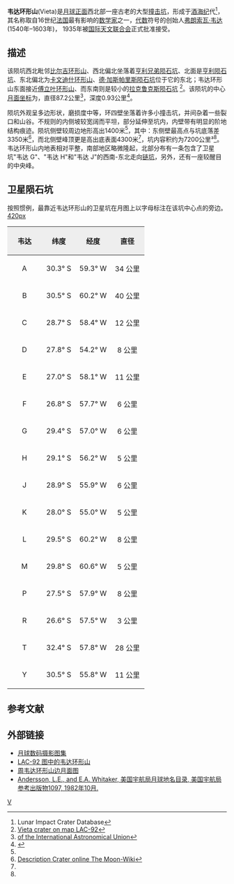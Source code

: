 {{lunar crater data|
 image=Normal Vieta LO-IV-156H LTVT.jpg|260px|
 caption=[[月球轨道器4号|月球轨道器4号]]拍摄的图像|
 latitude=29.31|
 N_or_S=S|
 longitude=56.53|
 E_or_W=W|
 diameter=87.2公里|
 depth=0.93公里|
 colong=57|
 eponym=[[弗朗索瓦·韦达|弗朗索瓦·韦达]]}}
'''韦达环形山'''(Vieta)是[[月球正面|月球正面]]西北部一座古老的大型[[撞击坑|撞击坑]]，形成于[[酒海纪|酒海纪]]代<ref name=LICD>Lunar Impact Crater Database</ref>，其名称取自16世纪[[法国|法国]]最有影响的[[数学家|数学家]]之一，[[代数|代数]]符号的创始人[[弗朗索瓦·韦达|弗朗索瓦·韦达]](1540年–1603年)，
1935年被[[国际天文联合会|国际天文联合会]]正式批准接受。

==描述==
该陨坑西北毗邻[[比尔吉环形山|比尔吉环形山]]、西北偏北坐落着[[亨利兄弟陨石坑|亨利兄弟陨石坑]]、北面是[[亨利陨石坑|亨利陨石坑]]、东北偏北为[[卡文迪什环形山|卡文迪什环形山]]、[[德·加斯帕里斯陨石坑|德·加斯帕里斯陨石坑]]位于它的东北；韦达环形山东面接近[[傅立叶环形山|傅立叶环形山]]、而东南则是较小的[[拉克鲁克斯陨石坑|拉克鲁克斯陨石坑]] <ref>[http://planetarynames.wr.usgs.gov/images/Lunar/lac_92_wac.pdf Vieta crater on map LAC-92]</ref>。该陨坑的中心[[月面坐标|月面坐标]]为{{Coord|29.31|S|56.53|W|globe:Moon|nogoogle=1|noosm=1}}，直径87.2公里<ref name="IAU">[http://planetarynames.wr.usgs.gov/Feature/6384Directory of the International Astronomical Union]{{dead link|date=2018年5月 |bot=InternetArchiveBot |fix-attempted=yes }}</ref>，深度0.93公里<ref>{{Cite web |url=http://fisherka.csolutionshosting.net/astronote/plan/craterdepth/html/CraterDepthFeatureNameWestfall.html |title=John E. Westfall's Atlas of the Lunar Terminator, Cambridge Univ. Press (2000) |accessdate=2016-05-27 |archive-date=2014-12-18 |archive-url=https://archive.today/20141218234310/http://fisherka.csolutionshosting.net/astronote/plan/craterdepth/html/CraterDepthFeatureNameWestfall.html |dead-url=no }}</ref>。

陨坑外观呈多边形状，磨损度中等，环四壁坐落着许多小撞击坑，并间杂着一些裂口和山谷。不规则的内侧坡较宽阔而平坦，部分延伸至坑内，内壁带有明显的阶地结构痕迹。陨坑侧壁较周边地形高出1400米<ref name="LICD"/>，其中：东侧壁最高点与坑底落差3350米<ref name="Wiki">[http://the-moon.wikispaces.com/Vieta Description Crater online The Moon-Wiki]</ref>，而北侧壁峰顶更是高出底表面4300米<ref name="Wiki"/>，坑内容积约为7200公里³<ref name="LICD"/>。韦达环形山内地表相对平整，南部地区略微隆起，北部分布有一条包含了卫星坑"韦达 G"、"韦达 H"和"韦达 J"的西南-东北走向[[链坑|链坑]]，另外，还有一座较醒目的中央峰。

==卫星陨石坑==
按照惯例，最靠近韦达环形山的卫星坑在月图上以字母标注在该坑中心点的旁边。
[[image:Viet_sattelite_craters_map.jpg|420px]]
{| class="wikitable"
!width="25%" style="background:#eeeeee;" |韦达 
!width="25%" style="background:#eeeeee;" |纬度
!width="25%" style="background:#eeeeee;" |经度
!width="25%" style="background:#eeeeee;" |直径
|-
|align="center"|A
|align="center"|30.3° S
|align="center"|59.3° W
|align="center"|34 公里
|-
|align="center"|B
|align="center"|30.5° S
|align="center"|60.2° W
|align="center"|40 公里
|-
|align="center"|C
|align="center"|28.7° S
|align="center"|58.4° W
|align="center"|12 公里
|-
|align="center"|D
|align="center"|27.8° S
|align="center"|54.2° W
|align="center"|8 公里
|-
|align="center"|E
|align="center"|27.0° S
|align="center"|58.1° W
|align="center"|11 公里
|-
|align="center"|F
|align="center"|26.8° S
|align="center"|57.7° W
|align="center"|6 公里
|-
|align="center"|G
|align="center"|29.4° S
|align="center"|57.0° W
|align="center"|6 公里
|-
|align="center"|H
|align="center"|29.1° S
|align="center"|56.2° W
|align="center"|5 公里
|-
|align="center"|J
|align="center"|28.9° S
|align="center"|55.9° W
|align="center"|6 公里
|-
|align="center"|K
|align="center"|28.0° S
|align="center"|55.0° W
|align="center"|5 公里
|-
|align="center"|L
|align="center"|29.5° S
|align="center"|60.2° W
|align="center"|8 公里
|-
|align="center"|M
|align="center"|29.8° S
|align="center"|60.6° W
|align="center"|5 公里
|-
|align="center"|P
|align="center"|27.5° S
|align="center"|57.9° W
|align="center"|8 公里
|-
|align="center"|R
|align="center"|26.6° S
|align="center"|57.5° W
|align="center"|3 公里
|-
|align="center"|T
|align="center"|32.4° S
|align="center"|57.8° W
|align="center"|28 公里
|-
|align="center"|Y
|align="center"|30.5° S
|align="center"|55.8° W
|align="center"|11 公里
|}

==参考文献==
{{Reflist}}

==外部链接==
* [http://www.lpi.usra.edu/resources/lunar_orbiter/bin/srch_nam.shtml?Vieta%7C0 月球数码摄影图集]
* [http://www.lpi.usra.edu/resources/mapcatalog/LAC/lac92/ LAC-92 图中的韦达环形山]
* [http://www.lpi.usra.edu/resources/mapcatalog/usgs/I755/ 周韦达环形山边月面图]
* [http://planet4589.org/astro/lunar/RP-1097.pdf Andersson, L.E., and E.A. Whitaker, 美国宇航局月球地名目录, 美国宇航局参考出版物1097, 1982年10月.] {{Wayback|url=http://planet4589.org/astro/lunar/RP-1097.pdf |date=20141006125838 }}

[[Category:月球环形山|V]]
{{月球環形山 (T-Z)}}